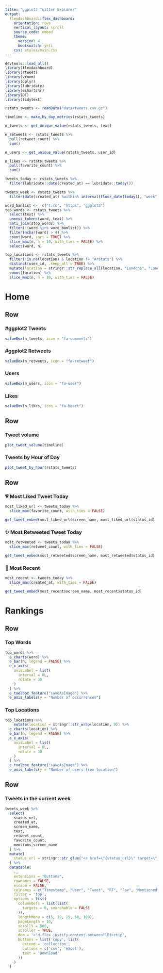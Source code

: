 ```yaml
---
title: "ggplot2 Twitter Explorer"
output: 
  flexdashboard::flex_dashboard:
    orientation: rows
    vertical_layout: scroll
    source_code: embed
    theme:
      version: 4
      bootswatch: yeti
    css: styles/main.css
---
```


```r
devtools::load_all()
library(flexdashboard)
library(rtweet)
library(vroom)
library(dplyr)
library(lubridate)
library(echarts4r)
library(DT)
library(tidytext)
```

```r
rstats_tweets <- readData("data/tweets.csv.gz")
```

```r
timeline <- make_by_day_metrics(rstats_tweets)

n_tweets <- get_unique_value(rstats_tweets, text)

n_retweets <- rstats_tweets %>%
  pull(retweet_count) %>%
  sum()

n_users <- get_unique_value(rstats_tweets, user_id)

n_likes <- rstats_tweets %>%
  pull(favorite_count) %>%
  sum()

tweets_today <- rstats_tweets %>%
  filter(lubridate::date(created_at) == lubridate::today())

tweets_week <- rstats_tweets %>%
  filter(date(created_at) %within% interval(floor_date(today(), "week"), today()))

word_banlist <-  c("t.co", "https", "ggplot2")
top_words <- rstats_tweets %>%
  select(text) %>%
  unnest_tokens(word, text) %>%
  anti_join(stop_words) %>%
  filter(!(word %in% word_banlist)) %>%
  filter(nchar(word) > 4) %>%
  count(word, sort = TRUE) %>%
  slice_max(n, n = 10, with_ties = FALSE) %>%
  select(word, n)

top_locations <- rstats_tweets %>%
  filter(!is.na(location) & location != "#rstats") %>%
  distinct(user_id, .keep_all = TRUE) %>%
  mutate(location = stringr::str_replace_all(location, "London$", "London, England")) %>%
  count(location) %>%
  slice_max(n, n = 10, with_ties = FALSE)

```

Home {data-icon="ion-home"}
====

Row
-------------------------------------

### #ggplot2 Tweets

```r
valueBox(n_tweets, icon = "fa-comments")
```

### #ggplot2 Retweets

```r
valueBox(n_retweets, icon = "fa-retweet")
```

### Users

```r
valueBox(n_users, icon = "fa-user")
```

### Likes

```r
valueBox(n_likes, icon = "fa-heart")
```

Row {.tabset .tabset-fade}
-----------------------------------------------------------------------

### Tweet volume

```r
plot_tweet_volume(timeline)
```

### Tweets by Hour of Day

```r
plot_tweet_by_hour(rstats_tweets)
```

Row
-----------------------------------------------------------------------

### 💗 Most Liked Tweet Today {.tweet-box}

```r
most_liked_url <- tweets_today %>%
  slice_max(favorite_count, with_ties = FALSE)

get_tweet_embed(most_liked_url$screen_name, most_liked_url$status_id)
```

### ✨ Most Retweeted Tweet Today {.tweet-box}

```r
most_retweeted <- tweets_today %>%
  slice_max(retweet_count, with_ties = FALSE)

get_tweet_embed(most_retweeted$screen_name, most_retweeted$status_id)
```

### 🎉 Most Recent {.tweet-box}

```r
most_recent <- tweets_today %>%
  slice_max(created_at, with_ties = FALSE)

get_tweet_embed(most_recent$screen_name, most_recent$status_id)

```

Rankings {data-icon="ion-arrow-graph-up-right"}
=========

Row
-----------------------------------------------------------------------

### Top Words

```r
top_words %>%
  e_charts(word) %>%
  e_bar(n, legend = FALSE) %>% 
  e_x_axis(
    axisLabel = list(
      interval = 0L,
      rotate = 30
    )
  ) %>%
  e_toolbox_feature("saveAsImage") %>%
  e_axis_labels(y = "Number of occurrences")
```

### Top Locations

```r
top_locations %>% 
	mutate(location = stringr::str_wrap(location, 9)) %>% 
  e_charts(location) %>% 
  e_bar(n, legend = FALSE) %>% 
  e_x_axis(
    axisLabel = list(
      interval = 0L,
      rotate = 30
    )
  ) %>%
  e_toolbox_feature("saveAsImage") %>%
  e_axis_labels(y = "Number of users from location")
```

Row
-----------------------------------------------------------------------

### Tweets in the current week {.datatable-container}

```r
tweets_week %>%
  select(
    status_url,
    created_at,
    screen_name,
    text,
    retweet_count,
    favorite_count,
    mentions_screen_name
  ) %>%
  mutate(
    status_url = stringr::str_glue("<a href=\"{status_url}\" target=\"_blank\">On Twitter</a>")
  ) %>%
  datatable(
    .,
    extensions = "Buttons",
    rownames = FALSE,
    escape = FALSE,
    colnames = c("Timestamp", "User", "Tweet", "RT", "Fav", "Mentioned"),
    filter = 'top',
    options = list(
      columnDefs = list(list(
        targets = 0, searchable = FALSE
      )),
      lengthMenu = c(5, 10, 25, 50, 100),
      pageLength = 10,
      scrollY = 600,
      scroller = TRUE,
      dom = '<"d-flex justify-content-between"lBf>rtip',
      buttons = list('copy', list(
        extend = 'collection',
        buttons = c('csv', 'excel'),
        text = 'Download'
      ))
    )
  )
```
